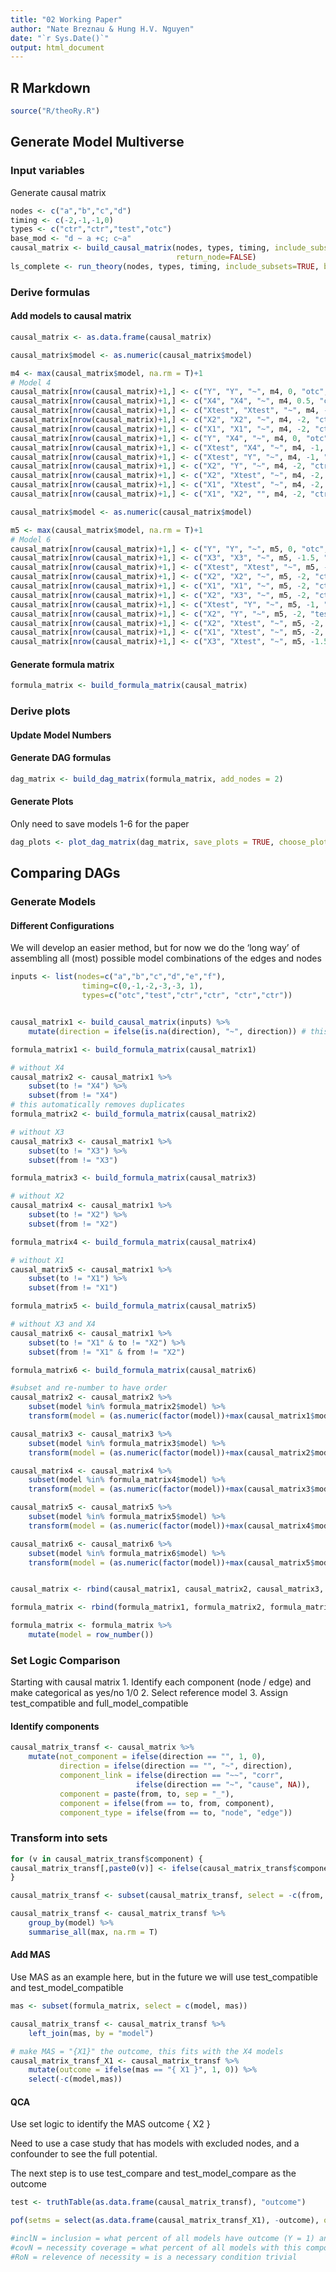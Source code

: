 ```yaml
---
title: "02 Working Paper"
author: "Nate Breznau & Hung H.V. Nguyen"
date: "`r Sys.Date()`"
output: html_document
---
```


## R Markdown

```r

source("R/theoRy.R")

```

## Generate Model Multiverse

### Input variables

Generate causal matrix

```r
nodes <- c("a","b","c","d")
timing <- c(-2,-1,-1,0)
types <- c("ctr","ctr","test","otc")
base_mod <- "d ~ a +c; c~a"
causal_matrix <- build_causal_matrix(nodes, types, timing, include_subsets=TRUE,base_mod=base_mod,
                                     return_node=FALSE)
ls_complete <- run_theory(nodes, types, timing, include_subsets=TRUE, base_mod = base_mod)


```

### Derive formulas


#### Add models to causal matrix

```r

causal_matrix <- as.data.frame(causal_matrix)

causal_matrix$model <- as.numeric(causal_matrix$model)

m4 <- max(causal_matrix$model, na.rm = T)+1
# Model 4
causal_matrix[nrow(causal_matrix)+1,] <- c("Y", "Y", "~", m4, 0, "otc", 0, "otc")
causal_matrix[nrow(causal_matrix)+1,] <- c("X4", "X4", "~", m4, 0.5, "ctr", 0.5, "ctr")
causal_matrix[nrow(causal_matrix)+1,] <- c("Xtest", "Xtest", "~", m4, -1, "test", -1, "test")
causal_matrix[nrow(causal_matrix)+1,] <- c("X2", "X2", "~", m4, -2, "ctr", -2, "ctr")
causal_matrix[nrow(causal_matrix)+1,] <- c("X1", "X1", "~", m4, -2, "ctr", -2, "ctr")
causal_matrix[nrow(causal_matrix)+1,] <- c("Y", "X4", "~", m4, 0, "otc", 0.5, "ctr")
causal_matrix[nrow(causal_matrix)+1,] <- c("Xtest", "X4", "~", m4, -1, "test", 0.5, "ctr")
causal_matrix[nrow(causal_matrix)+1,] <- c("Xtest", "Y", "~", m4, -1, "test", 0, "otc")
causal_matrix[nrow(causal_matrix)+1,] <- c("X2", "Y", "~", m4, -2, "ctr", 0, "otc")
causal_matrix[nrow(causal_matrix)+1,] <- c("X2", "Xtest", "~", m4, -2, "ctr", -1, "test")
causal_matrix[nrow(causal_matrix)+1,] <- c("X1", "Xtest", "~", m4, -2, "ctr", -1, "test")
causal_matrix[nrow(causal_matrix)+1,] <- c("X1", "X2", "", m4, -2, "ctr", -2, "ctr")

causal_matrix$model <- as.numeric(causal_matrix$model)

m5 <- max(causal_matrix$model, na.rm = T)+1
# Model 6
causal_matrix[nrow(causal_matrix)+1,] <- c("Y", "Y", "~", m5, 0, "otc", 0, "otc")
causal_matrix[nrow(causal_matrix)+1,] <- c("X3", "X3", "~", m5, -1.5, "ctr", -1.5, "ctr")
causal_matrix[nrow(causal_matrix)+1,] <- c("Xtest", "Xtest", "~", m5, -1, "test", -1, "test")
causal_matrix[nrow(causal_matrix)+1,] <- c("X2", "X2", "~", m5, -2, "ctr", -2, "ctr")
causal_matrix[nrow(causal_matrix)+1,] <- c("X1", "X1", "~", m5, -2, "ctr", -2, "ctr")
causal_matrix[nrow(causal_matrix)+1,] <- c("X2", "X3", "~", m5, -2, "ctr", -1.5, "otc")
causal_matrix[nrow(causal_matrix)+1,] <- c("Xtest", "Y", "~", m5, -1, "test", 0, "otc")
causal_matrix[nrow(causal_matrix)+1,] <- c("X2", "Y", "~", m5, -2, "test", 0, "otc")
causal_matrix[nrow(causal_matrix)+1,] <- c("X2", "Xtest", "~", m5, -2, "ctr", -1, "test")
causal_matrix[nrow(causal_matrix)+1,] <- c("X1", "Xtest", "~", m5, -2, "ctr", -1, "test")
causal_matrix[nrow(causal_matrix)+1,] <- c("X3", "Xtest", "~", m5, -1.5, "test", 0, "ctr")

```

#### Generate formula matrix

```r

formula_matrix <- build_formula_matrix(causal_matrix)

```


### Derive plots

#### Update Model Numbers



#### Generate DAG formulas

```r

dag_matrix <- build_dag_matrix(formula_matrix, add_nodes = 2)

```

#### Generate Plots

Only need to save models 1-6 for the paper

```r
dag_plots <- plot_dag_matrix(dag_matrix, save_plots = TRUE, choose_plots = c(2,6,8,18,33,34), title_labels = c(3,1,5,2,4,6))


```



## Comparing DAGs

### Generate Models

#### Different Configurations

We will develop an easier method, but for now we do the 'long way' of assembling all (most) possible model combinations of the edges and nodes

```r
inputs <- list(nodes=c("a","b","c","d","e","f"),
                timing=c(0,-1,-2,-3,-3, 1),
                types=c("otc","test","ctr","ctr", "ctr","ctr"))


causal_matrix1 <- build_causal_matrix(inputs) %>%
    mutate(direction = ifelse(is.na(direction), "~", direction)) # this deals with the NA bug for variables happening after Y

formula_matrix1 <- build_formula_matrix(causal_matrix1)

# without X4
causal_matrix2 <- causal_matrix1 %>%
    subset(to != "X4") %>%
    subset(from != "X4")
# this automatically removes duplicates
formula_matrix2 <- build_formula_matrix(causal_matrix2)

# without X3
causal_matrix3 <- causal_matrix1 %>%
    subset(to != "X3") %>%
    subset(from != "X3")

formula_matrix3 <- build_formula_matrix(causal_matrix3)

# without X2
causal_matrix4 <- causal_matrix1 %>%
    subset(to != "X2") %>%
    subset(from != "X2") 

formula_matrix4 <- build_formula_matrix(causal_matrix4)

# without X1
causal_matrix5 <- causal_matrix1 %>%
    subset(to != "X1") %>%
    subset(from != "X1") 

formula_matrix5 <- build_formula_matrix(causal_matrix5)

# without X3 and X4
causal_matrix6 <- causal_matrix1 %>%
    subset(to != "X1" & to != "X2") %>%
    subset(from != "X1" & from != "X2") 

formula_matrix6 <- build_formula_matrix(causal_matrix6)

#subset and re-number to have order
causal_matrix2 <- causal_matrix2 %>% 
    subset(model %in% formula_matrix2$model) %>%
    transform(model = (as.numeric(factor(model))+max(causal_matrix1$model)))

causal_matrix3 <- causal_matrix3 %>% 
    subset(model %in% formula_matrix3$model) %>%
    transform(model = (as.numeric(factor(model))+max(causal_matrix2$model)))

causal_matrix4 <- causal_matrix4 %>% 
    subset(model %in% formula_matrix4$model) %>%
    transform(model = (as.numeric(factor(model))+max(causal_matrix3$model)))

causal_matrix5 <- causal_matrix5 %>% 
    subset(model %in% formula_matrix5$model) %>%
    transform(model = (as.numeric(factor(model))+max(causal_matrix4$model)))

causal_matrix6 <- causal_matrix6 %>% 
    subset(model %in% formula_matrix6$model) %>%
    transform(model = (as.numeric(factor(model))+max(causal_matrix5$model)))


causal_matrix <- rbind(causal_matrix1, causal_matrix2, causal_matrix3, causal_matrix4, causal_matrix5, causal_matrix6)

formula_matrix <- rbind(formula_matrix1, formula_matrix2, formula_matrix3, formula_matrix4, formula_matrix5, formula_matrix6)

formula_matrix <- formula_matrix %>%
    mutate(model = row_number())

```


### Set Logic Comparison

Starting with causal matrix
1. Identify each component (node / edge) and make categorical as yes/no 1/0
2. Select reference model 
3. Assign test_compatible and full_model_compatible



#### Identify components

```r
causal_matrix_transf <- causal_matrix %>%
    mutate(not_component = ifelse(direction == "", 1, 0),
           direction = ifelse(direction == "", "~", direction),
           component_link = ifelse(direction == "~~", "corr",
                            ifelse(direction == "~", "cause", NA)),
           component = paste(from, to, sep = "_"),
           component = ifelse(from == to, from, component),
           component_type = ifelse(from == to, "node", "edge"))
```


### Transform into sets

```r

for (v in causal_matrix_transf$component) {
causal_matrix_transf[,paste0(v)] <- ifelse(causal_matrix_transf$component == v & causal_matrix_transf$not_component == 0, 1, 0)
}

causal_matrix_transf <- subset(causal_matrix_transf, select = -c(from, to, direction, timing_from, type_from, timing_to, type_to, component, not_component, component_link, component_type))

causal_matrix_transf <- causal_matrix_transf %>%
    group_by(model) %>%
    summarise_all(max, na.rm = T)


```

#### Add MAS

Use MAS as an example here, but in the future we will use test_compatible and test_model_compatible

```r
mas <- subset(formula_matrix, select = c(model, mas))

causal_matrix_transf <- causal_matrix_transf %>%
    left_join(mas, by = "model")

# make MAS = "{X1}" the outcome, this fits with the X4 models
causal_matrix_transf_X1 <- causal_matrix_transf %>%
    mutate(outcome = ifelse(mas == "{ X1 }", 1, 0)) %>%
    select(-c(model,mas))
```


#### QCA

Use set logic to identify the MAS outcome { X2 }

Need to use a case study that has models with excluded nodes, and a confounder to see the full potential. 

The next step is to use test_compare and test_model_compare as the outcome

```r
test <- truthTable(as.data.frame(causal_matrix_transf), "outcome")

pof(setms = select(as.data.frame(causal_matrix_transf_X1), -outcome), outcome = "outcome", data = as.data.frame(causal_matrix_transf_X1))

#inclN = inclusion = what percent of all models have outcome (Y = 1) and this component (X = 1)
#covN = necessity coverage = what percent of all models with this component (X = 1) have the outcome (Y = 1)
#RoN = relevence of necessity = is a necessary condition trivial
```


